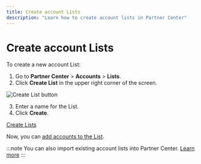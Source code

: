 ```yaml
---
title: Create account Lists
description: "Learn how to create account lists in Partner Center"
---
```


# Create account Lists

To create a new account List:

1. Go to **Partner Center** > **Accounts** > **Lists**.
2. Click **Create List** in the upper right corner of the screen.

![Create List button](./img/accounts/lists/create-list-button.png)

3. Enter a name for the List.
4. Click **Create**.

<div style={{textAlign: 'center', paddingBottom: '15px'}}>
  <a 
    style={{
      fontSize: '16px',
      fontWeight: 'bold',
      color: '#ffffff',
      backgroundColor: '#33ace2',
      textDecoration: 'none',
      borderRadius: '5px',
      padding: '10px 30px 9px 30px',
      border: '1px solid #33ACE2',
      display: 'inline-block',
      textAlign: 'center'
    }}
    href="https://partners.vendasta.com/action-lists/manage"
    target="_blank"
    rel="noopener"
  >
    Create Lists 
  </a>
</div>

Now, you can [add accounts to the List](/accounts/accounts-lists/add-accounts-to-lists).

:::note
You can also import existing account lists into Partner Center. [Learn more](/accounts/accounts-lists/import-account-lists)
:::